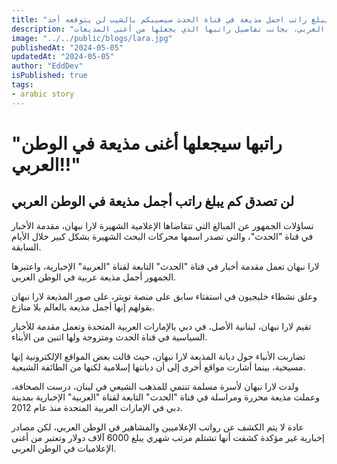 ```yaml
---
title: "راتبها سيجعلها اغنى مذيعة في الوطن العربي !!  لن تصدق كم يبلغ راتب اجمل مذيعة في قناة الحدث سيصيبكم بالشيب لن يتوقعه أحد !!"
description: "طالع قصة لارا نبهان، مذيعة قناة الحدث، واكتشف كيف حققت شهرة وثروة في عالم الإعلام العربي، بجانب تفاصيل راتبها الذي يجعلها من أغنى المذيعات."
image: "../../public/blogs/lara.jpg"
publishedAt: "2024-05-05"
updatedAt: "2024-05-05"
author: "EddDev"
isPublished: true
tags:
- arabic story
---
```


# "راتبها سيجعلها أغنى مذيعة في الوطن العربي!!"

## لن تصدق كم يبلغ راتب أجمل مذيعة في الوطن العربي

تساؤلات الجمهور عن المبالغ التي تتقاضاها الإعلامية الشهيرة لارا نبهان، مقدمة الأخبار في قناة "الحدث"، والتي تصدر اسمها محركات البحث الشهيرة بشكل كبير خلال الأيام السابقة.

لارا نبهان تعمل مقدمة أخبار في قناة "الحدث" التابعة لقناة "العربية" الإخبارية، واعتبرها الجمهور أجمل مذيعة عربية في الوطن العربي.

وعلق نشطاء خليجيون في استفتاء سابق على منصة تويتر، على صور المذيعة لارا نبهان بقولهم إنها أجمل مذيعة بالعالم بلا منازع.

تقيم لارا نبهان، لبنانية الأصل، في دبي بالإمارات العربية المتحدة وتعمل مقدمة للأخبار السياسية في قناة الحدث ومتزوجة ولها اثنين من الأبناء.

تضاربت الأنباء حول ديانة المذيعة لارا نبهان، حيث قالت بعض المواقع الإلكترونية إنها مسيحية، بينما أشارت مواقع أخرى إلى أن ديانتها إسلامية لكنها من الطائفة الشيعية.

ولدت لارا نبهان لأسرة مسلمة تنتمي للمذهب الشيعي في لبنان، درست الصحافة، وعملت مذيعة محررة ومراسلة في قناة "الحدث" التابعة لقناة "العربية" الإخبارية بمدينة دبي في الإمارات العربية المتحدة منذ عام 2012.

عادة لا يتم الكشف عن رواتب الإعلاميين والمشاهير في الوطن العربي، لكن مصادر إخبارية غير مؤكدة كشفت أنها تشتلم مرتب شهري يبلغ 6000 آلاف دولار وتعتبر من أغنى الإعلاميات في الوطن العربي.
